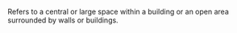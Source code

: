 Refers to a central or large space within a building or an open area surrounded by walls or buildings.
